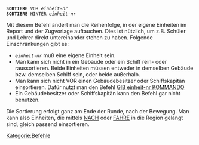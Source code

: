 <tt>'''SORTIERE''' VOR ''einheit-nr'' <br />
'''SORTIERE''' HINTER ''einheit-nr''</tt>

Mit diesem Befehl ändert man die Reihenfolge, in der eigene Einheiten im Report und der Zugvorlage auftauchen. Dies ist nützlich, um z.B. Schüler und Lehrer direkt untereinander stehen zu haben.
Folgende Einschränkungen gibt es:

* <tt>''einheit-nr''</tt> muß eine eigene Einheit sein.
* Man kann sich nicht in ein Gebäude oder ein Schiff rein- oder raussortieren. Beide Einheiten müssen entweder in demselben Gebäude bzw. demselben Schiff sein, oder beide außerhalb.
* Man kann sich nicht VOR einen Gebäudebesitzer oder Schiffskapitän einsortieren. Dafür nutzt man den Befehl [[GIB|GIB einheit-nr KOMMANDO]]
* Ein Gebäudebesitzer oder Schiffskapitän kann den Befehl gar nicht benutzen.

Die Sortierung erfolgt ganz am Ende der Runde, nach der Bewegung. Man kann also Einheiten, die mittels [[NACH]] oder [[FAHRE]] in die Region gelangt sind, gleich passend einsortieren.


[[Kategorie:Befehle]]